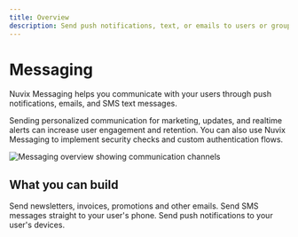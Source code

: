 ```yaml
---
title: Overview
description: Send push notifications, text, or emails to users or groups of users using your app.
---
```


# Messaging

Nuvix Messaging helps you communicate with your users through push notifications, emails, and SMS text messages.

Sending personalized communication for marketing, updates, and realtime alerts can increase user engagement and retention. You can also use Nuvix Messaging to implement security checks and custom authentication flows.

<Frame>
<img src="/images/docs/messaging/message-overview.png" alt="Messaging overview showing communication channels" />
</Frame>

## What you can build

<CardGroup cols={3}>
<Card title="Emails" icon="mail" href="/products/messaging/send-email-messages">
Send newsletters, invoices, promotions and other emails.
</Card>

<Card title="SMS messages" icon="message-square" href="/products/messaging/send-sms-messages">
Send SMS messages straight to your user's phone.
</Card>

<Card title="Push notifications" icon="smartphone" href="/products/messaging/send-push-notifications">
Send push notifications to your user's devices.
</Card>
</CardGroup>